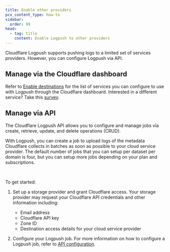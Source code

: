 ```yaml
---
title: Enable other providers
pcx_content_type: how-to
sidebar:
  order: 99
head:
  - tag: title
    content: Enable Logpush to other providers
---
```



Cloudflare Logpush supports pushing logs to a limited set of services providers. However, you can configure Logpush via API.

## Manage via the Cloudflare dashboard

Refer to [Enable destinations](/logs/logpush/logpush-job/enable-destinations/) for the list of services you can configure to use with Logpush through the Cloudflare dashboard. Interested in a different service? Take this [survey](https://docs.google.com/forms/d/e/1FAIpQLScwOSabROywVajpMX2ZYCVl3saYs11cP4NIC8QR-wmOAnxOtA/viewform).

## Manage via API

The Cloudflare Logpush API allows you to configure and manage jobs via create, retrieve, update, and delete operations (CRUD).

With Logpush, you can create a job to upload logs of the metadata Cloudflare collects in batches as soon as possible to your cloud service provider. The default number of jobs that you can setup per dataset per domain is four, but you can setup more jobs depending on your plan and subscriptions.

<Render file="enable-read-permissions" /> <br />

To get started:

1. Set up a storage provider and grant Cloudflare access. Your storage provider may request your Cloudflare API credentials and other information including:

   - Email address
   - Cloudflare API key
   - Zone ID
   - Destination access details for your cloud service provider

2. Configure your Logpush job. For more information on how to configure a Logpush job, refer to [API configuration](/logs/logpush/logpush-job/api-configuration/).
